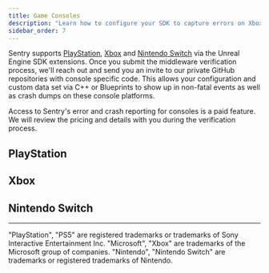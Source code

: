 ```yaml
---
title: Game Consoles
description: "Learn how to configure your SDK to capture errors on Xbox, PlayStation and Nintendo Switch."
sidebar_order: 7
---
```


Sentry supports [PlayStation](https://docs.sentry.io/platforms/playstation/), [Xbox](https://docs.sentry.io/platforms/xbox/) and [Nintendo Switch](https://docs.sentry.io/platforms/nintendo-switch/) via the Unreal Engine SDK extensions. Once you submit the middleware verification process, we'll reach out and send you an invite to our private GitHub repositories with console specific code.
This allows your configuration and custom data set via C++ or Blueprints to show up in non-fatal events as well as crash dumps on these console platforms.

<Alert>
Access to Sentry's error and crash reporting for consoles is a paid feature. We will review the pricing and details with you during the verification process.
</Alert>


## PlayStation

<Include name="console-intro/playstation" />

## Xbox

<Include name="console-intro/xbox" />

## Nintendo Switch

<Include name="console-intro/nintendo-switch" />

----

"PlayStation", "PS5" are registered trademarks or trademarks of Sony Interactive Entertainment Inc.
"Microsoft", "Xbox" are trademarks of the Microsoft group of companies.
"Nintendo", "Nintendo Switch" are trademarks or registered trademarks of Nintendo.
